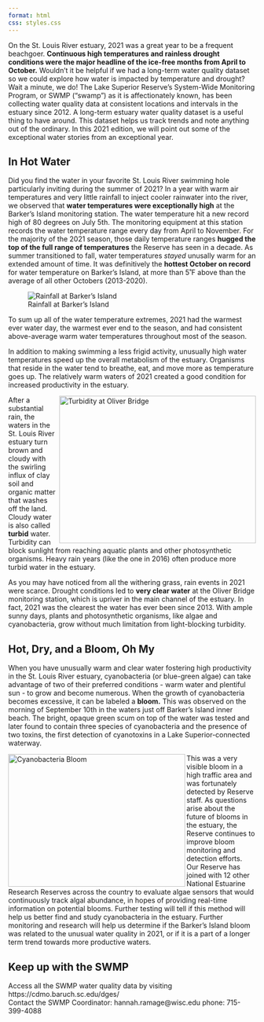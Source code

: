 ```yaml
---
format: html
css: styles.css
---
```


On the St. Louis River estuary, 2021 was a great year to be a frequent beachgoer. **Continuous high temperatures and rainless drought conditions were the major headline of the ice-free months from April to October.** Wouldn't it be helpful if we had a long-term water quality dataset so we could explore how water is impacted by temperature and drought? Wait a minute, we do! The Lake Superior Reserve's System-Wide Monitoring Program, or SWMP ("swamp") as it is affectionately known, has been collecting water quality data at consistent locations and intervals in the estuary since 2012. A long-term estuary water quality dataset is a useful thing to have around. This dataset helps us track trends and note anything out of the ordinary. In this 2021 edition, we will point out some of the exceptional water stories from an exceptional year.

## In Hot Water

Did you find the water in your favorite St. Louis River swimming hole particularly inviting during the summer of 2021? In a year with warm air temperatures and very little rainfall to inject cooler rainwater into the river, we observed that **water temperatures were exceptionally high** at the Barker's Island monitoring station. The water temperature hit a new record high of 80 degrees on July 5th. The monitoring equipment at this station records the water temperature range every day from April to November. For the majority of the 2021 season, those daily temperature ranges **hugged the top of the full range of temperatures** the Reserve has seen in a decade. As summer transitioned to fall, water temperatures *stayed* unusally warm for an extended amount of time. It was definitively the **hottest October on record** for water temperature on Barker's Island, at more than 5˚F above than the average of all other Octobers (2013-2020).

![Rainfall at Barker's Island](assets/2021SWMPReport_barkers_historical_range_temp.png)

To sum up all of the water temperature extremes, 2021 had the warmest ever water day, the warmest ever end to the season, and had consistent above-average warm water temperatures throughout most of the season.

In addition to making swimming a less frigid activity, unusually high water temperatures speed up the overall metabolism of the estuary. Organisms that reside in the water tend to breathe, eat, and move more as temperature goes up. The relatively warm waters of 2021 created a good condition for increased productivity in the estuary.

<img class="turbidity" align="right" width="400" height="300" alt="Turbidity at Oliver Bridge" src="assets/2021SWMPReport_oliver_annual_anomalies_turb.png">
<!--![Turbidity at Oliver Bridge](assets/2021SWMPReport_oliver_annual_anomalies_turb.png)-->

After a substantial rain, the waters in the St. Louis River estuary turn brown and cloudy with the swirling influx of clay soil and organic matter that washes off the land. Cloudy water is also called **turbid** water. Turbidity can block sunlight from reaching aquatic plants and other photosynthetic organisms. Heavy rain years (like the one in 2016) often produce more turbid water in the estuary.

As you may have noticed from all the withering grass, rain events in 2021 were scarce. Drought conditions led to **very clear water** at the Oliver Bridge monitoring station, which is upriver in the main channel of the estuary. In fact, 2021 was the clearest the water has ever been since 2013. With ample sunny days, plants and photosynthetic organisms, like algae and cyanobacteria, grow without much limitation from light-blocking turbidity.



## Hot, Dry, and a Bloom, Oh My

When you have unusually warm and clear water fostering high productivity in the St. Louis River estuary, cyanobacteria (or blue-green algae) can take advantage of two of their preferred conditions - warm water and plentiful sun - to grow and become numerous. When the growth of cyanobacteria becomes excessive, it can be labeled a **bloom.** This was observed on the morning of September 10th in the waters just off Barker's Island inner beach. The bright, opaque green scum on top of the water was tested and later found to contain three species of cyanobacteria and the presence of two toxins, the first detection of cyanotoxins in a Lake Superior-connected waterway.

<img class="bloom" align="left" width="360" height="270" alt="Cyanobacteria Bloom"  src="assets/LKS%20Barkers%20Island%20Cyano%20Bloom.jpg" >
<!--![Cyanobacteria Bloom](assets/LKS%20Barkers%20Island%20Cyano%20Bloom.jpg)-->

This was a very visible bloom in a high traffic area and was fortunately detected by Reserve staff. As questions arise about the future of blooms in the estuary, the Reserve continues to improve bloom monitoring and detection efforts. Our Reserve has joined with 12 other National Estuarine Research Reserves across the country to evaluate algae sensors that would continuously track algal abundance, in hopes of providing real-time information on potential blooms. Further testing will tell if this method will help us better find and study cyanobacteria in the estuary. Further monitoring and research will help us determine if the Barker's Island bloom was related to the unusual water quality in 2021, or if it is a part of a longer term trend towards more productive waters.

::: {.callout-note icon=false}

## Keep up with the SWMP
Access all the SWMP water quality data by visiting https://cdmo.baruch.sc.edu/dges/  
Contact the SWMP Coordinator: hannah.ramage\@wisc.edu phone: 715-399-4088
:::

